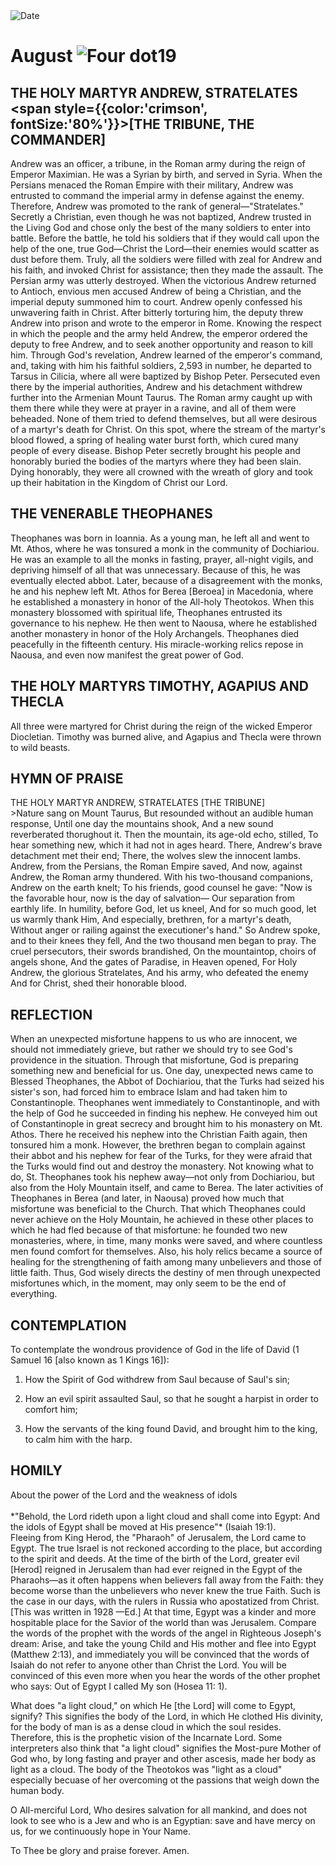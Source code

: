 
<RunningHead />
<Image src="/title-imprint.png" height={68} width={50} alt="Date" className="title-imprint"/>

# <div id="date">August <Image className="four-dot" src="/four-dot.png" height={15} width={15} alt="Four dot" />19</div>

## THE HOLY MARTYR ANDREW, STRATELATES <br /><span style={{color:'crimson', fontSize:'80%'}}>[THE TRIBUNE, THE COMMANDER]</span>

Andrew was an officer, a tribune, in the Roman army during the reign of Emperor Maximian. He was a Syrian by birth, and served in Syria. When the Persians menaced the Roman Empire with their military, Andrew was entrusted to command the imperial army in defense against the enemy. Therefore, Andrew was promoted to the rank of general—"Stratelates." Secretly a Christian, even though he was not baptized, Andrew trusted in the Living God and chose only the best of the many soldiers to enter into battle. Before the battle, he told his soldiers that if they would call upon the help of the one, true God—Christ the Lord—their enemies would scatter as dust before them. Truly, all the soldiers were filled with zeal for Andrew and his faith, and invoked Christ for assistance; then they made the assault. The Persian army was utterly destroyed. When the victorious Andrew returned to Antioch, envious men accused Andrew of being a Christian, and the imperial deputy summoned him to court. Andrew openly confessed his unwavering faith in Christ. After bitterly torturing him, the deputy threw Andrew into prison and wrote to the emperor in Rome. Knowing the respect in which the people and the army held Andrew, the emperor ordered the deputy to free Andrew, and to seek another opportunity and reason to kill him. Through God's revelation, Andrew learned of the emperor's command, and, taking with him his faithful soldiers, 2,593 in number, he departed to Tarsus in Cilicia, where all were baptized by Bishop Peter. Persecuted even there by the imperial authorities, Andrew and his detachment withdrew further into the Armenian Mount Taurus. The Roman army caught up with them there while they were at prayer in a ravine, and all of them were beheaded. None of them tried to defend themselves, but all were desirous of a martyr's death for Christ. On this spot, where the stream of the martyr's blood flowed, a spring of healing water burst forth, which cured many people of every disease. Bishop Peter secretly brought his people and honorably buried the bodies of the martyrs where they had been slain. Dying honorably, they were all crowned with the wreath of glory and took up their habitation in the Kingdom of Christ our Lord.

## THE VENERABLE THEOPHANES

Theophanes was born in Ioannia. As a young man, he left all and went to Mt. Athos, where he was tonsured a monk in the community of Dochiariou. He was an example to all the monks in fasting, prayer, all-night vigils, and depriving himself of all that was unnecessary. Because of this, he was eventually elected abbot. Later, because of a disagreement with the monks, he and his nephew left Mt. Athos for Berea [Beroea] in Macedonia, where he established a monastery in honor of the All-holy Theotokos. When this monastery blossomed with spiritual life, Theophanes entrusted its governance to his nephew. He then went to Naousa, where he established another monastery in honor of the Holy Archangels. Theophanes died peacefully in the fifteenth century. His miracle-working relics repose in Naousa, and even now manifest the great power of God.

## THE HOLY MARTYRS TIMOTHY, AGAPIUS AND THECLA

All three were martyred for Christ during the reign of the wicked Emperor Diocletian. Timothy was burned alive, and Agapius and Thecla were thrown to wild beasts.


## HYMN OF PRAISE
<div style={{textAlign:'center', color:'crimson', fontWeight:'bold'}}>
THE HOLY MARTYR ANDREW, STRATELATES [THE TRIBUNE]
</div>
>Nature sang on Mount Taurus,  
But resounded without an audible human response,  
Until one day the mountains shook,  
And a new sound reverberated thorughout it.  
Then the mountain, its age-old echo, stilled,  
To hear something new, which it had not in ages heard.  
There, Andrew's brave detachment met their end;  
There, the wolves slew the innocent lambs.  
Andrew, from the Persians, the Roman Empire saved,  
And now, against Andrew, the Roman army thundered.  
With his two-thousand companions, Andrew on the earth knelt;  
To his friends, good counsel he gave:  
"Now is the favorable hour, now is the day of salvation—  
Our separation from earthly life.  
In humility, before God, let us kneel,  
And for so much good, let us warmly thank Him,  
And especially, brethren, for a martyr's death,  
Without anger or railing against the executioner's hand."  
So Andrew spoke, and to their knees they fell,  
And the two thousand men began to pray.  
The cruel persecutors, their swords brandished,  
On the mountaintop, choirs of angels shone,  
And the gates of Paradise, in Heaven opened,  
For Holy Andrew, the glorious Stratelates,  
And his army, who defeated the enemy  
And for Christ, shed their honorable blood.  


## REFLECTION

When an unexpected misfortune happens to us who are innocent, we should not immediately grieve, but rather we should try to see God's providence in the situation. Through that misfortune, God is preparing something new and beneficial for us. One day, unexpected news came to Blessed Theophanes, the Abbot of Dochiariou, that the Turks had seized his sister's son, had forced him to embrace Islam and had taken him to Constantinople. Theophanes went immediately to Constantinople, and with the help of God he succeeded in finding his nephew. He conveyed him out of Constantinople in great secrecy and brought him to his monastery on Mt. Athos. There he received his nephew into the Christian Faith again, then tonsured him a monk. However, the brethren began to complain against their abbot and his nephew for fear of the Turks, for they were afraid that the Turks would find out and destroy the monastery. Not knowing what to do, St. Theophanes took his nephew away—not only from Dochiariou, but also from the Holy Mountain itself, and came to Berea. The later activities of Theophanes in Berea (and later, in Naousa) proved how much that misfortune was beneficial to the Church. That which Theophanes could never achieve on the Holy Mountain, he achieved in these other places to which he had fled because of that misfortune: he founded two new monasteries, where, in time, many monks were saved, and where countless men found comfort for themselves. Also, his holy relics became a source of healing for the strengthening of faith among many unbelievers and those of little faith. Thus, God wisely directs the destiny of men through unexpected misfortunes which, in the moment, may only seem to be the end of everything.


## CONTEMPLATION

To contemplate the wondrous providence of God in the life of David (1 Samuel 16 [also known as 1 Kings 16]):

1. How the Spirit of God withdrew from Saul because of Saul's sin;

2. How an evil spirit assaulted Saul, so that he sought a harpist in order to comfort him;

3. How the servants of the king found David, and brought him to the king, to calm him with the harp.

## HOMILY
<div style={{textAlign:'center', color:'crimson', fontWeight:'bold'}}>
About the power of the Lord and the weakness of idols
</div>
<br />
<div style={{textAlign:'right'}}>
*"Behold, the Lord rideth upon a light cloud and shall come into Egypt: And the idols of Egypt shall be moved at His presence"* (Isaiah 19:1).
</div>
Fleeing from King Herod, the "Pharaoh" of Jerusalem, the Lord came to Egypt. The true Israel is not reckoned according to the place, but according to the spirit and deeds. At the time of the birth of the Lord, greater evil [Herod] reigned in Jerusalem than had ever reigned in the Egypt of the Pharaohs—as it often happens when believers fall away from the Faith: they become worse than the unbelievers who never knew the true Faith. Such is the case in our days, with the rulers in Russia who apostatized from Christ. [This was written in 1928 —Ed.] At that time, Egypt was a kinder and more hospitable place for the Savior of the world than was Jerusalem. Compare the words of the prophet with the words of the angel in Righteous Joseph's dream: Arise, and take the young Child and His mother and flee into Egypt (Matthew 2:13), and immediately you will be convinced that the words of Isaiah do not refer to anyone other than Christ the Lord. You will be convinced of this even more when you hear the words of the other prophet who says: Out of Egypt I called My son (Hosea 11: 1).

What does "a light cloud," on which He [the Lord] will come to Egypt, signify? This signifies the body of the Lord, in which He clothed His divinity, for the body of man is as a dense cloud in which the soul resides. Therefore, this is the prophetic vision of the Incarnate Lord. Some interpreters also think that "a light cloud" signifies the Most-pure Mother of God who, by long fasting and prayer and other ascesis, made her body as light as a cloud. The body of the Theotokos was "light as a cloud" especially becuase of her overcoming ot the passions that weigh down the human body.

O All-merciful Lord, Who desires salvation for all mankind, and does not look to see who is a Jew and who is an Egyptian: save and have mercy on us, for we continuously hope in Your Name.

To Thee be glory and praise forever. Amen.

